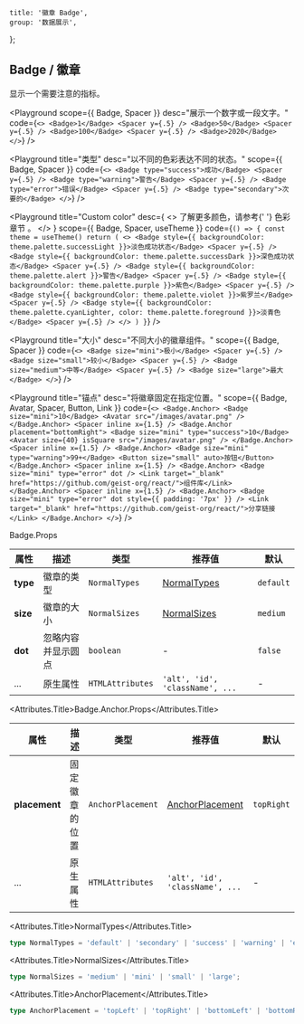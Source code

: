 
	title: '徽章 Badge',
	group: '数据展示',
};

## Badge / 徽章

显示一个需要注意的指标。

<Playground
	scope={{ Badge, Spacer }}
	desc="展示一个数字或一段文字。"
	code={`
  <>
    <Badge>1</Badge> <Spacer y={.5} />
    <Badge>50</Badge> <Spacer y={.5} />
    <Badge>100</Badge> <Spacer y={.5} />
    <Badge>2020</Badge>
  </>
`}
/>

<Playground
	title="类型"
	desc="以不同的色彩表达不同的状态。"
	scope={{ Badge, Spacer }}
	code={`
  <>
    <Badge type="success">成功</Badge> <Spacer y={.5} />
    <Badge type="warning">警告</Badge> <Spacer y={.5} />
    <Badge type="error">错误</Badge> <Spacer y={.5} />
    <Badge type="secondary">次要的</Badge>
  </>
`}
/>

<Playground
	title="Custom color"
	desc={
		<>
			了解更多颜色，请参考{' '}
			<NextLink href="/zh-cn/guide/colors">
				<Link color>色彩章节</Link>
			</NextLink>
			。
		</>
	}
	scope={{ Badge, Spacer, useTheme }}
	code={`
() => {
  const theme = useTheme()
  return (
    <>
      <Badge style={{ backgroundColor: theme.palette.successLight }}>淡色成功状态</Badge> <Spacer y={.5} />
      <Badge style={{ backgroundColor: theme.palette.successDark }}>深色成功状态</Badge> <Spacer y={.5} />
      <Badge style={{ backgroundColor: theme.palette.alert }}>警告</Badge> <Spacer y={.5} />
      <Badge style={{ backgroundColor: theme.palette.purple }}>紫色</Badge> <Spacer y={.5} />
      <Badge style={{ backgroundColor: theme.palette.violet }}>紫罗兰</Badge> <Spacer y={.5} />
      <Badge style={{ backgroundColor: theme.palette.cyanLighter, color: theme.palette.foreground }}>淡青色</Badge> <Spacer y={.5} />
    </>
  )
}
`}
/>

<Playground
	title="大小"
	desc="不同大小的徽章组件。"
	scope={{ Badge, Spacer }}
	code={`
  <>
    <Badge size="mini">极小</Badge> <Spacer y={.5} />
    <Badge size="small">较小</Badge> <Spacer y={.5} />
    <Badge size="medium">中等</Badge> <Spacer y={.5} />
    <Badge size="large">最大</Badge>
  </>
`}
/>

<Playground
	title="锚点"
	desc="将徽章固定在指定位置。"
	scope={{ Badge, Avatar, Spacer, Button, Link }}
	code={`
<>
  <Badge.Anchor>
    <Badge size="mini">10</Badge>
    <Avatar src="/images/avatar.png" />
  </Badge.Anchor>
  <Spacer inline x={1.5} />
  <Badge.Anchor placement="bottomRight">
    <Badge size="mini" type="success">10</Badge>
    <Avatar size={40} isSquare src="/images/avatar.png" />
  </Badge.Anchor>
  <Spacer inline x={1.5} />
  <Badge.Anchor>
    <Badge size="mini" type="warning">99+</Badge>
    <Button size="small" auto>按钮</Button>
  </Badge.Anchor>
  <Spacer inline x={1.5} />
  <Badge.Anchor>
    <Badge size="mini" type="error" dot />
    <Link target="_blank" href="https://github.com/geist-org/react/">组件库</Link>
  </Badge.Anchor>
  <Spacer inline x={1.5} />
  <Badge.Anchor>
    <Badge size="mini" type="error" dot style={{ padding: '7px' }} />
    <Link target="_blank" href="https://github.com/geist-org/react/">分享链接</Link>
  </Badge.Anchor>
</>
`}
/>

<Attributes edit="/pages/zh-cn/components/badge.mdx">
<Attributes.Title>Badge.Props</Attributes.Title>

| 属性     | 描述               | 类型             | 推荐值                          | 默认      |
| -------- | ------------------ | ---------------- | ------------------------------- | --------- |
| **type** | 徽章的类型         | `NormalTypes`    | [NormalTypes](#normaltypes)     | `default` |
| **size** | 徽章的大小         | `NormalSizes`    | [NormalSizes](#normalsizes)     | `medium`  |
| **dot**  | 忽略内容并显示圆点 | `boolean`        | -                               | `false`   |
| ...      | 原生属性           | `HTMLAttributes` | `'alt', 'id', 'className', ...` | -         |

<Attributes.Title>Badge.Anchor.Props</Attributes.Title>

| 属性          | 描述           | 类型              | 推荐值                              | 默认       |
| ------------- | -------------- | ----------------- | ----------------------------------- | ---------- |
| **placement** | 固定徽章的位置 | `AnchorPlacement` | [AnchorPlacement](#anchorplacement) | `topRight` |
| ...           | 原生属性       | `HTMLAttributes`  | `'alt', 'id', 'className', ...`     | -          |

<Attributes.Title>NormalTypes</Attributes.Title>

```ts
type NormalTypes = 'default' | 'secondary' | 'success' | 'warning' | 'error';
```

<Attributes.Title>NormalSizes</Attributes.Title>

```ts
type NormalSizes = 'medium' | 'mini' | 'small' | 'large';
```

<Attributes.Title>AnchorPlacement</Attributes.Title>

```ts
type AnchorPlacement = 'topLeft' | 'topRight' | 'bottomLeft' | 'bottomRight';
```

</Attributes>

